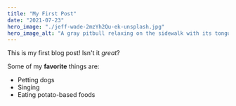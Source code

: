 ```yaml
---
title: "My First Post"
date: "2021-07-23"
hero_image: "./jeff-wade-2mzYh2Qu-ek-unsplash.jpg"
hero_image_alt: "A gray pitbull relaxing on the sidewalk with its tongue hanging out"
---
```


This is my first blog post! Isn't it _great_?

Some of my **favorite** things are:

- Petting dogs
- Singing
- Eating potato-based foods
